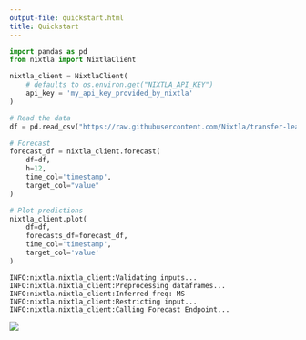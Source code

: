 ```yaml
---
output-file: quickstart.html
title: Quickstart
---
```



```python
import pandas as pd
from nixtla import NixtlaClient
```


```python
nixtla_client = NixtlaClient(
    # defaults to os.environ.get("NIXTLA_API_KEY")
    api_key = 'my_api_key_provided_by_nixtla'
)
```


```python
# Read the data
df = pd.read_csv("https://raw.githubusercontent.com/Nixtla/transfer-learning-time-series/main/datasets/air_passengers.csv")

# Forecast
forecast_df = nixtla_client.forecast(
    df=df,
    h=12,
    time_col='timestamp',
    target_col="value"
)

# Plot predictions
nixtla_client.plot(
    df=df, 
    forecasts_df=forecast_df, 
    time_col='timestamp', 
    target_col='value'
)
```

``` text
INFO:nixtla.nixtla_client:Validating inputs...
INFO:nixtla.nixtla_client:Preprocessing dataframes...
INFO:nixtla.nixtla_client:Inferred freq: MS
INFO:nixtla.nixtla_client:Restricting input...
INFO:nixtla.nixtla_client:Calling Forecast Endpoint...
```

![](/nixtla/docs/capabilities/forecast/01_quickstart_files/figure-markdown_strict/cell-4-output-2.png)

